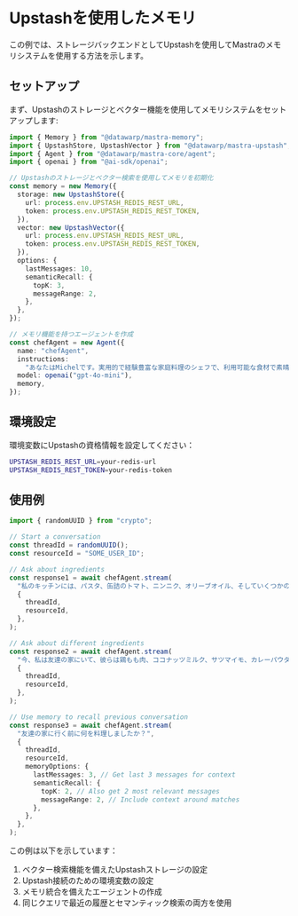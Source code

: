# Upstashを使用したメモリ

この例では、ストレージバックエンドとしてUpstashを使用してMastraのメモリシステムを使用する方法を示します。

## セットアップ

まず、Upstashのストレージとベクター機能を使用してメモリシステムをセットアップします:

```typescript
import { Memory } from "@datawarp/mastra-memory";
import { UpstashStore, UpstashVector } from "@datawarp/mastra-upstash";
import { Agent } from "@datawarp/mastra-core/agent";
import { openai } from "@ai-sdk/openai";

// Upstashのストレージとベクター検索を使用してメモリを初期化
const memory = new Memory({
  storage: new UpstashStore({
    url: process.env.UPSTASH_REDIS_REST_URL,
    token: process.env.UPSTASH_REDIS_REST_TOKEN,
  }),
  vector: new UpstashVector({
    url: process.env.UPSTASH_REDIS_REST_URL,
    token: process.env.UPSTASH_REDIS_REST_TOKEN,
  }),
  options: {
    lastMessages: 10,
    semanticRecall: {
      topK: 3,
      messageRange: 2,
    },
  },
});

// メモリ機能を持つエージェントを作成
const chefAgent = new Agent({
  name: "chefAgent",
  instructions:
    "あなたはMichelです。実用的で経験豊富な家庭料理のシェフで、利用可能な食材で素晴らしい料理を作る手助けをします。",
  model: openai("gpt-4o-mini"),
  memory,
});
```

## 環境設定

環境変数にUpstashの資格情報を設定してください：

```bash
UPSTASH_REDIS_REST_URL=your-redis-url
UPSTASH_REDIS_REST_TOKEN=your-redis-token
```

## 使用例

```typescript
import { randomUUID } from "crypto";

// Start a conversation
const threadId = randomUUID();
const resourceId = "SOME_USER_ID";

// Ask about ingredients
const response1 = await chefAgent.stream(
  "私のキッチンには、パスタ、缶詰のトマト、ニンニク、オリーブオイル、そしていくつかの乾燥ハーブ（バジルとオレガノ）があります。何が作れますか？",
  {
    threadId,
    resourceId,
  },
);

// Ask about different ingredients
const response2 = await chefAgent.stream(
  "今、私は友達の家にいて、彼らは鶏もも肉、ココナッツミルク、サツマイモ、カレーパウダーを持っています。",
  {
    threadId,
    resourceId,
  },
);

// Use memory to recall previous conversation
const response3 = await chefAgent.stream(
  "友達の家に行く前に何を料理しましたか？",
  {
    threadId,
    resourceId,
    memoryOptions: {
      lastMessages: 3, // Get last 3 messages for context
      semanticRecall: {
        topK: 2, // Also get 2 most relevant messages
        messageRange: 2, // Include context around matches
      },
    },
  },
);
```

この例は以下を示しています：

1. ベクター検索機能を備えたUpstashストレージの設定
2. Upstash接続のための環境変数の設定
3. メモリ統合を備えたエージェントの作成
4. 同じクエリで最近の履歴とセマンティック検索の両方を使用
